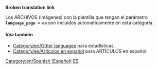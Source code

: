 '''Broken translation link'''{{en/-}}
{{en/Bilingual box| Es
| En esta página aparece un índice de los diferentes '''archivos (imágenes) en español''' en la wiki de OpenTTD.
| ''This page provides an index for a wide range of '''files (images) in Spanish''' in OpenTTD Wiki.''}}

Los ARCHIVOS (imágenes) con la plantilla {{s|Other_languages_files}} que tengan el parámetro '''<code>language_page = en </code>''' son incluidos automáticamente en está categoría.

====Vea también====
*[[Category/en/Other languages]] para estadísticas.
*[[Category/es/Artículos en español]] para ARTÍCULOS en español.

[[Category:en/Spanish (Español)]][[Category:en/Files in other languages|ES]]